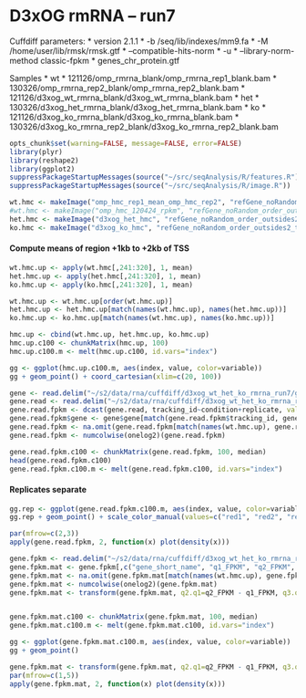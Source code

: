 D3xOG rmRNA -- run7
========================================================

Cuffdiff parameters:
* version 2.1.1
* -b /seq/lib/indexes/mm9.fa 
* -M /home/user/lib/rmsk/rmsk.gtf 
* --compatible-hits-norm
* -u
* --library-norm-method classic-fpkm
* genes_chr_protein.gtf

Samples
  * wt
    * 121126/omp_rmrna_blank/omp_rmrna_rep1_blank.bam
    * 130326/omp_rmrna_rep2_blank/omp_rmrna_rep2_blank.bam
    * 121126/d3xog_wt_rmrna_blank/d3xog_wt_rmrna_blank.bam
  * het 
    * 130326/d3xog_het_rmrna_blank/d3xog_het_rmrna_blank.bam
  * ko
    * 121126/d3xog_ko_rmrna_blank/d3xog_ko_rmrna_blank.bam
    * 130326/d3xog_ko_rmrna_rep2_blank/d3xog_ko_rmrna_rep2_blank.bam
    
```r
opts_chunk$set(warning=FALSE, message=FALSE, error=FALSE)
library(plyr)
library(reshape2)
library(ggplot2)
suppressPackageStartupMessages(source("~/src/seqAnalysis/R/features.R"))
suppressPackageStartupMessages(source("~/src/seqAnalysis/R/image.R"))
```

  
```r
wt.hmc <- makeImage("omp_hmc_rep1_mean_omp_hmc_rep2", "refGene_noRandom_order_outsides2_tss_W25F200_chr", data_type="rpkm/mean", image=F)
#wt.hmc <- makeImage("omp_hmc_120424_rpkm", "refGene_noRandom_order_outsides2_tss_W25F200_chr", data_type="rpkm/mean", image=F)
het.hmc <- makeImage("d3xog_het_hmc", "refGene_noRandom_order_outsides2_tss_W25F200_chr", data_type="rpkm/mean", image=F)
ko.hmc <- makeImage("d3xog_ko_hmc", "refGene_noRandom_order_outsides2_tss_W25F200_chr", data_type="rpkm/mean", image=F)
```

#### Compute means of region +1kb to +2kb of TSS
```r
wt.hmc.up <- apply(wt.hmc[,241:320], 1, mean)
het.hmc.up <- apply(het.hmc[,241:320], 1, mean)
ko.hmc.up <- apply(ko.hmc[,241:320], 1, mean)

wt.hmc.up <- wt.hmc.up[order(wt.hmc.up)]
het.hmc.up <- het.hmc.up[match(names(wt.hmc.up), names(het.hmc.up))]
ko.hmc.up <- ko.hmc.up[match(names(wt.hmc.up), names(ko.hmc.up))]

hmc.up <- cbind(wt.hmc.up, het.hmc.up, ko.hmc.up)
hmc.up.c100 <- chunkMatrix(hmc.up, 100)
hmc.up.c100.m <- melt(hmc.up.c100, id.vars="index")
```

```r
gg <- ggplot(hmc.up.c100.m, aes(index, value, color=variable))
gg + geom_point() + coord_cartesian(xlim=c(20, 100))
```


```r
gene <- read.delim("~/s2/data/rna/cuffdiff/d3xog_wt_het_ko_rmrna_run7/gene_exp.diff")
gene.read <- read.delim("~/s2/data/rna/cuffdiff/d3xog_wt_het_ko_rmrna_run7/genes.read_group_tracking")
gene.read.fpkm <- dcast(gene.read, tracking_id~condition+replicate, value.var="FPKM")
gene.read.fpkm$gene <- gene$gene[match(gene.read.fpkm$tracking_id, gene$test_id)]
gene.read.fpkm <- na.omit(gene.read.fpkm[match(names(wt.hmc.up), gene.read.fpkm$gene),])
gene.read.fpkm <- numcolwise(onelog2)(gene.read.fpkm)
```

```r
gene.read.fpkm.c100 <- chunkMatrix(gene.read.fpkm, 100, median)
head(gene.read.fpkm.c100)
gene.read.fpkm.c100.m <- melt(gene.read.fpkm.c100, id.vars="index")
```

#### Replicates separate
```r
gg.rep <- ggplot(gene.read.fpkm.c100.m, aes(index, value, color=variable))
gg.rep + geom_point() + scale_color_manual(values=c("red1", "red2", "red3", "blue", "green1", "green2")) + facet_wrap(~variable)

```

```r
par(mfrow=c(2,3))
apply(gene.read.fpkm, 2, function(x) plot(density(x)))
```

```r
gene.fpkm <- read.delim("~/s2/data/rna/cuffdiff/d3xog_wt_het_ko_rmrna_run7/genes.fpkm_tracking")
gene.fpkm.mat <- gene.fpkm[,c("gene_short_name", "q1_FPKM", "q2_FPKM", "q3_FPKM")]
gene.fpkm.mat <- na.omit(gene.fpkm.mat[match(names(wt.hmc.up), gene.fpkm.mat[,1]),])
gene.fpkm.mat <- numcolwise(onelog2)(gene.fpkm.mat)
gene.fpkm.mat <- transform(gene.fpkm.mat, q2.q1=q2_FPKM - q1_FPKM, q3.q1=q3_FPKM - q1_FPKM)


gene.fpkm.mat.c100 <- chunkMatrix(gene.fpkm.mat, 100, median)
gene.fpkm.mat.c100.m <- melt(gene.fpkm.mat.c100, id.vars="index")
```


```r
gg <- ggplot(gene.fpkm.mat.c100.m, aes(index, value, color=variable))
gg + geom_point()
```

```r
gene.fpkm.mat <- transform(gene.fpkm.mat, q2.q1=q2_FPKM - q1_FPKM, q3.q1=q3_FPKM - q1_FPKM)
par(mfrow=c(1,5))
apply(gene.fpkm.mat, 2, function(x) plot(density(x)))
```

